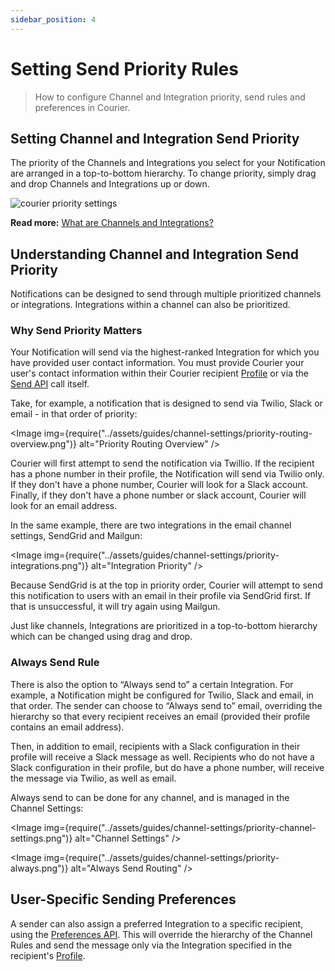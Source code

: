 ```yaml
---
sidebar_position: 4
---
```



# Setting Send Priority Rules

> How to configure Channel and Integration priority, send rules and preferences in Courier.

## Setting Channel and Integration Send Priority

The priority of the Channels and Integrations you select for your Notification are arranged in a top-to-bottom hierarchy. To change priority, simply drag and drop Channels and Integrations up or down.

<GifWrapper width={714} height={402} caption="Priority Settings">

![courier priority settings](../assets/guides/channel-settings/priority-settings.gif)

</GifWrapper>

**Read more:** [What are Channels and Integrations?](https://help.courier.com/en/articles/4196354-what-are-channels-and-integrations) <!-- Link follow-up doc -->

<!-- Link follow-up doc -->

## Understanding Channel and Integration Send Priority

Notifications can be designed to send through multiple prioritized channels or integrations. Integrations within a channel can also be prioritized.

### Why Send Priority Matters

Your Notification will send via the highest-ranked Integration for which you have provided user contact information. You must provide Courier your user's contact information within their Courier recipient [Profile](../reference/profiles/intro.mdx) or via the [Send API](../reference/send/intro.mdx) call itself.

Take, for example, a notification that is designed to send via Twilio, Slack or email - in that order of priority:

<Image
  img={require("../assets/guides/channel-settings/priority-routing-overview.png")}
  alt="Priority Routing Overview"
/>

Courier will first attempt to send the notification via Twillio. If the recipient has a phone number in their profile, the Notification will send via Twilio only. If they don't have a phone number, Courier will look for a Slack account. Finally, if they don't have a phone number or slack account, Courier will look for an email address.

In the same example, there are two integrations in the email channel settings, SendGrid and Mailgun:

<Image
  img={require("../assets/guides/channel-settings/priority-integrations.png")}
  alt="Integration Priority"
/>

Because SendGrid is at the top in priority order, Courier will attempt to send this notification to users with an email in their profile via SendGrid first. If that is unsuccessful, it will try again using Mailgun.

Just like channels, Integrations are prioritized in a top-to-bottom hierarchy which can be changed using drag and drop.

### Always Send Rule

There is also the option to “Always send to” a certain Integration. For example, a Notification might be configured for Twilio, Slack and email, in that order. The sender can choose to “Always send to” email, overriding the hierarchy so that every recipient receives an email (provided their profile contains an email address).

Then, in addition to email, recipients with a Slack configuration in their profile will receive a Slack message as well. Recipients who do not have a Slack configuration in their profile, but do have a phone number, will receive the message via Twilio, as well as email.

Always send to can be done for any channel, and is managed in the Channel Settings:

<Image
  img={require("../assets/guides/channel-settings/priority-channel-settings.png")}
  alt="Channel Settings"
/>

<Image
  img={require("../assets/guides/channel-settings/priority-always.png")}
  alt="Always Send Routing"
/>

## User-Specific Sending Preferences

A sender can also assign a preferred Integration to a specific recipient, using the [Preferences API](../reference/user-preferences/intro.mdx). This will override the hierarchy of the Channel Rules and send the message only via the Integration specified in the recipient's [Profile](../reference/profiles/intro.mdx).
